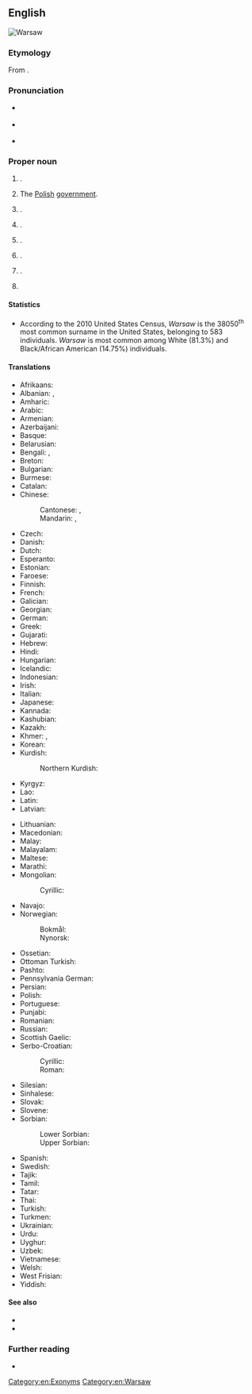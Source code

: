 {{also|warsaw}}
==English==
[[Image:Warszawa srodmiescie poludniowe.jpg|thumb|right|Warsaw]]
{{wikipedia}}
{{slim-wikipedia|Warsaw (disambiguation)#Places|Warsaw (other places)}}

===Etymology===
From {{bor|en|pl|Warszawa}}.

===Pronunciation===
* {{a|UK}} {{IPA|en|/ˈwɔːsɔː/}}
* {{a|US}} {{IPA|en|/ˈwɔɹsɔ/|/ˈwɔɹsɑ/}}
* {{audio|en|en-uk-Warsaw.ogg|Audio (UK)}}

===Proper noun===
{{en-proper noun|~|s}}

# {{place|en|capital city|c/Poland|;|capital city|voi/Masovian Voivodeship}}.
# {{lb|en|metonym}} The [[Polish]] [[government]].
# {{place|en|city/county seat|co/Kosciusko County|s/Indiana|c/USA}}.
# {{place|en|home rule city/county seat|co/Gallatin County|s/Kentucky|c/USA}}.
# {{place|en|city/county seat|co/Benton County|s/Missouri|c/USA}}.
# {{place|en|village/county seat|co/Wyoming County|s/New York|c/USA}}.
# {{place|en|town/county seat|co/Richmond County|s/Virginia|c/USA}}.
# {{surname|en|[[habitational]]}}

====Statistics====
* According to the 2010 United States Census, ''Warsaw'' is the 38050<sup>th</sup> most common surname in the United States, belonging to 583 individuals. ''Warsaw'' is most common among White (81.3%) and Black/African American (14.75%) individuals.

====Translations====
{{trans-top|capital city of Poland}}
* Afrikaans: {{t|af|Warskou}}
* Albanian: {{t|sq|Varshavë|f}}, {{t|sq|Varshava|f}} {{qualifier|definite}}
* Amharic: {{t|am|ዋርሶው}}
* Arabic: {{t|ar|وَارْسُو|f|tr=warsō}}
* Armenian: {{t|hy|Վարշավա}}
* Azerbaijani: {{t+|az|Varşava}}
* Basque: {{t+|eu|Varsovia}}
* Belarusian: {{t|be|Варша́ва|f}}
* Bengali: {{t|bn|ওয়ার্সা}}, {{t|bn|ভারশাভা}}
* Breton: {{t|br|Varsovia|f}}
* Bulgarian: {{t|bg|Варша́ва|f}}
* Burmese: {{t|my|ဝါဆော}}
* Catalan: {{t+|ca|Varsòvia|f}}
* Chinese:
*: Cantonese: {{t|yue|華沙}}, {{t|yue|华沙|tr=waa4 saa1}}
*: Mandarin: {{t+|cmn|華沙}}, {{t+|cmn|华沙|tr=Huáshā}}
* Czech: {{t+|cs|Varšava|f}}
* Danish: {{t+|da|Warszawa|n}}
* Dutch: {{t+|nl|Warschau|n}}
* Esperanto: {{t+|eo|Varsovio}}
* Estonian: {{t+|et|Varssavi}}
* Faroese: {{t|fo|Varsjava|f}}
* Finnish: {{t+|fi|Varsova}}
* French: {{t+|fr|Varsovie|f}}
* Galician: {{t+|gl|Varsovia}}
* Georgian: {{t|ka|ვარშავა}}
* German: {{t+|de|Warschau|n}}
* Greek: {{t+|el|Βαρσοβία|f}}
* Gujarati: {{t|gu|વૉર્સો}}
* Hebrew: {{t|he|וורשה|f|tr=vársha|alt=וורשה \ וַרְשָׁה}}
* Hindi: {{t|hi|वारसॉ}}
* Hungarian: {{t+|hu|Varsó}}
* Icelandic: {{t|is|Varsjá|f}}
* Indonesian: {{t|id|Warsawa}}
* Irish: {{t|ga|Vársá}}
* Italian: {{t+|it|Varsavia|f}}
* Japanese: {{t+|ja|ワルシャワ|tr=Warushawa}}
* Kannada: {{t|kn|ವಾರ್ಸಾ}}
* Kashubian: {{t|csb|Warszawa|f}}
* Kazakh: {{t|kk|Варшава}}
* Khmer: {{t+|km|វ៉ាសូវី}}, {{t|km|វ៉ារស្សាវ៉ា}}
* Korean: {{t+|ko|^바르샤바}}
* Kurdish:
*: Northern Kurdish: {{t+|kmr|Warşova}}
* Kyrgyz: {{t+|ky|Варшава}}
* Lao: {{t|lo|ວໍຊໍ}}
* Latin: {{t+|la|Varsovia|f}}
* Latvian: {{t|lv|Varšava|f}}
{{trans-mid}}
* Lithuanian: {{t+|lt|Varšuva|f}}
* Macedonian: {{t+|mk|Варшава|f}}
* Malay: {{t|ms|Warsaw}}
* Malayalam: {{t|ml|വാഴ്‌സ}}
* Maltese: {{t|mt|Varsavja|f}}
* Marathi: {{t|mr|वर्झावा}}
* Mongolian:
*: Cyrillic: {{t|mn|Варшав}}
* Navajo: {{t|nv|Wóosoo}}
* Norwegian:
*: Bokmål: {{t+|nb|Warszawa}}
*: Nynorsk: {{t|nn|Warszawa}}
* Ossetian: {{t|os|Варшавӕ}}
* Ottoman Turkish: {{t|ota|وارشاوه|tr=varşava}}
* Pashto: {{t|ps|وارسا|f|tr=wārsā}}
* Pennsylvania German: {{t|pdc|Woarschau}}
* Persian: {{t+|fa|ورشو|tr=varšou}}
* Polish: {{t+|pl|Warszawa|f}}
* Portuguese: {{t+|pt|Varsóvia|f}}
* Punjabi: {{t|pa|ਵਾਰਸਾ}}
* Romanian: {{t+|ro|Varșovia}}
* Russian: {{t+|ru|Варша́ва|f}}
* Scottish Gaelic: {{t|gd|Warszawa}}
* Serbo-Croatian:
*: Cyrillic: {{t|sh|Ва̀ршава|f}}
*: Roman: {{t+|sh|Vàršava|f}}
* Silesian: {{t|szl|Warszawa}}
* Sinhalese: {{t|si|වෝර්සෝ}}
* Slovak: {{t|sk|Varšava|f}}
* Slovene: {{t+|sl|Varšáva|f}}
* Sorbian:
*: Lower Sorbian: {{t|dsb|Waršawa|f}}
*: Upper Sorbian: {{t|hsb|Waršawa|f}}
* Spanish: {{t+|es|Varsovia|f}}
* Swedish: {{t+|sv|Warszawa|n}}
* Tajik: {{t|tg|Варшава}}
* Tamil: {{t|ta|வார்சாவா}}
* Tatar: {{t|tt|Варшава}}
* Thai: {{t|th|วอร์ซอ}}
* Turkish: {{t+|tr|Varşova}}
* Turkmen: {{t|tk|Warşawa}}
* Ukrainian: {{t|uk|Варша́ва|f}}
* Urdu: {{t|ur|وارسا|tr=vārsā}}
* Uyghur: {{t|ug|ۋارشاۋا}}
* Uzbek: {{t|uz|Varshava}}
* Vietnamese: {{t|vi|Vác-sa-va}}
* Welsh: {{t|cy|Warsaw}}
* West Frisian: {{t|fy|Warsjau}}
* Yiddish: {{t|yi|וואַרשע|f}}
{{trans-bottom}}

====See also====
* {{l|en|Varsovian}}
* {{l|en|Warszawa}}

===Further reading===
* {{R:en:DAFN}}

[[Category:en:Exonyms]]
[[Category:en:Warsaw]]